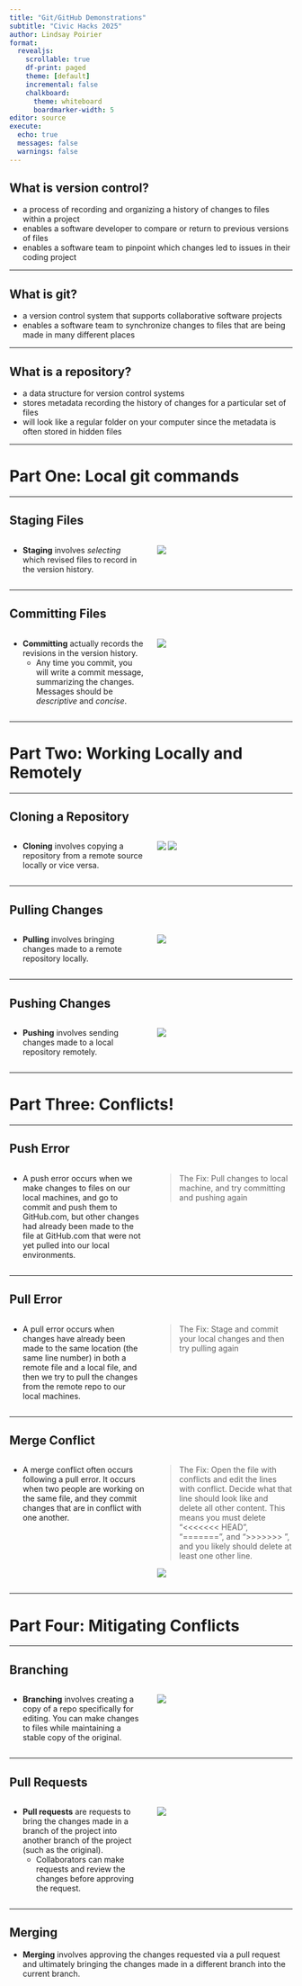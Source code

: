 ```yaml
---
title: "Git/GitHub Demonstrations"
subtitle: "Civic Hacks 2025"
author: Lindsay Poirier
format: 
  revealjs:
    scrollable: true
    df-print: paged
    theme: [default]
    incremental: false
    chalkboard:
      theme: whiteboard
      boardmarker-width: 5
editor: source
execute:
  echo: true
  messages: false
  warnings: false
---
```


## What is version control?

-   a process of recording and organizing a history of changes to files within a project
-   enables a software developer to compare or return to previous versions of files
-   enables a software team to pinpoint which changes led to issues in their coding project

------------------------------------------------------------------------

## What is git?

-   a version control system that supports collaborative software projects
-   enables a software team to synchronize changes to files that are being made in many different places

------------------------------------------------------------------------

## What is a repository?

-   a data structure for version control systems
-   stores metadata recording the history of changes for a particular set of files
-   will look like a regular folder on your computer since the metadata is often stored in hidden files

------------------------------------------------------------------------

# Part One: Local git commands

------------------------------------------------------------------------

## Staging Files

::: columns
::: {.column width="50%"}

- **Staging** involves *selecting* which revised files to record in the version history.

:::

::: {.column width="50%"}

![](img/stage.png)
:::
:::

------------------------------------------------------------------------

## Committing Files

::: columns
::: {.column width="50%"}

- **Committing** actually records the revisions in the version history.
  - Any time you commit, you will write a commit message, summarizing the changes. Messages should be *descriptive* and *concise*.
:::

::: {.column width="50%"}
![](img/commit.png)

:::
:::

------------------------------------------------------------------------

# Part Two: Working Locally and Remotely

------------------------------------------------------------------------

## Cloning a Repository

::: columns
::: {.column width="50%"}

- **Cloning** involves copying a repository from a remote source locally or vice versa.

:::

::: {.column width="50%"}
![](img/clone.png)
![](img/clone-repo.png)
:::
:::


------------------------------------------------------------------------

## Pulling Changes

::: columns
::: {.column width="50%"}

- **Pulling** involves bringing changes made to a remote repository locally.

:::

::: {.column width="50%"}
![](img/pull.png)
:::
:::

------------------------------------------------------------------------

## Pushing Changes

::: columns
::: {.column width="50%"}

- **Pushing** involves sending changes made to a local repository remotely.

:::

::: {.column width="50%"}

![](img/push.png)

:::
:::

------------------------------------------------------------------------

# Part Three: Conflicts!

------------------------------------------------------------------------

## Push Error

::: columns
::: {.column width="50%"}

- A push error occurs when we make changes to files on our local machines, and go to commit and push them to GitHub.com, but other changes had already been made to the file at GitHub.com that were not yet pulled into our local environments.

:::

::: {.column width="50%"}

> The Fix: Pull changes to local machine, and try committing and pushing again

:::
:::

------------------------------------------------------------------------

## Pull Error

::: columns
::: {.column width="50%"}

- A pull error occurs when changes have already been made to the same location (the same line number) in both a remote file and a local file, and then we try to pull the changes from the remote repo to our local machines. 

:::

::: {.column width="50%"}

> The Fix: Stage and commit your local changes and then try pulling again

:::
:::

------------------------------------------------------------------------

## Merge Conflict

::: columns
::: {.column width="50%"}

- A merge conflict often occurs following a pull error. It occurs when two people are working on the same file, and they commit changes that are in conflict with one another. 

:::

::: {.column width="50%"}

> The Fix: Open the file with conflicts and edit the lines with conflict. Decide what that line should look like and delete all other content. This means you must delete “<<<<<<< HEAD”, “=======”, and “>>>>>>> <long-hash>”, and you likely should delete at least one other line. 

![](img/merge-conflict.png)

:::
:::


------------------------------------------------------------------------

# Part Four: Mitigating Conflicts

------------------------------------------------------------------------

## Branching

::: columns
::: {.column width="50%"}

- **Branching** involves creating a copy of a repo specifically for editing. You can make changes to files while maintaining a stable copy of the original.

:::

::: {.column width="50%"}

![](img/branch.png)

:::
:::

------------------------------------------------------------------------

## Pull Requests

::: columns
::: {.column width="50%"}

- **Pull requests** are requests to bring the changes made in a branch of the project into another branch of the project (such as the original). 
  - Collaborators can make requests and review the changes before approving the request.

:::

::: {.column width="50%"}

![](img/pull-request.png)

:::
:::

------------------------------------------------------------------------

## Merging

- **Merging** involves approving the changes requested via a pull request and ultimately bringing the changes made in a different branch into the current branch.